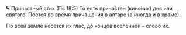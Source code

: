 
**Ч** Причастный стих (Пс 18:5) <Tooltip>То есть прича́стен (кино́ник) дня или святого. Поётся во время прича­ще­ния в алтаре (а иногда и в храме).</Tooltip>

По всей земле несётся их глас, до концов вселенной – слово их.
